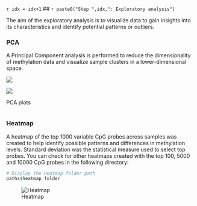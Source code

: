 <!-- # Increment the index -->
`r idx = idx+1` 
<!-- # Generate a dynamic step title -->
## `r paste0("Step ",idx,": Exploratory analysis")`

The aim of the exploratory analysis is to visualize data to gain insights into its characteristics and identify potential patterns or outliers. 

### PCA

A Principal Component analysis is performed to reduce the dimensionality of methylation data and visualize sample clusters in a lower-dimensional space.

::: {#fig-pca layout="[50,50]"}

![](`r file.path(paths$bplots_folder, paste0(values_row$data_names,"_pc_plot1000PC1PC2.png"))`)

![](`r file.path(paths$bplots_folder, paste0(values_row$data_names,"_pc_plot1000PC3PC4.png"))`)

PCA plots
:::
```r

```




### Heatmap 

A heatmap of the top 1000 variable CpG probes across samples was created to help identify possible patterns and differences in methylation levels. Standard deviation was the statistical measure used to select top probes. You can check for other heatmaps created with the top 100, 5000 and 10000 CpG probes in the following directory: 

```r
# Display the Heatmap folder path
paths$heatmap_folder
```



![Heatmap](`r file.path(paths$heatmap_folder, paste0(values_row$data_names,"_heatmap_1000.png"))`){#fig-Heatmap}
